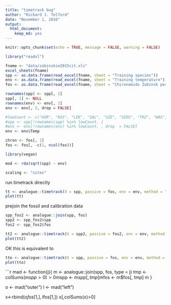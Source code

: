 ```yaml
---
title: "timetrack bug"
author: "Richard J. Telford"
date: "November 1, 2016"
output:
  html_document:
    keep_md: yes
---
```


```r
knitr::opts_chunk$set(echo = TRUE, message = FALSE, warning = FALSE)
```
```r
library("readxl")

fname <- "data/zabinskie2015cit.xls"
excel_sheets(fname)
spp <- as.data.frame(read_excel(fname, sheet = "Training species"))
env <- as.data.frame(read_excel(fname, sheet = "Training temperature"))
fos <- as.data.frame(read_excel(fname, sheet = "Chironomids Zabinsk percentages"))

rownames(spp) <- spp[, 1]
spp[, 1] <- NULL
rownames(env) <- env[, 1]
env <- env[, 2, drop = FALSE]

#lowCount <- c("GOR", "KOS", "LEK", "SAL", "SZE", "SZOS", "TRZ", "WAS", "ZAB")
#spp <- spp[!rownames(spp) %in% lowCount, ]
#env <- env[!rownames(env) %in% lowCount, , drop  = FALSE]
env <- env$Temp

chron <- fos[, 1]
fos <- fos[, -c(1, ncol(fos))]
```


```r
library(vegan)

mod <- rda(sqrt(spp) ~ env)

scaling <- "sites"
```

run timetrack directly
```r
tt <- analogue::timetrack(X = spp, passive = fos, env = env, method = "rda", transform = "sqrt", scaling = scaling)
plot(tt)

```

prejoin the fossil and calibration data
```r
spp_fos2 <- analogue::join(spp, fos)
spp2 <- spp_fos2$spp
fos2 <- spp_fos2$fos

tt2 <- analogue::timetrack(X = spp2, passive = fos2, env = env, method = "rda", transform = "sqrt", scaling = scaling)
plot(tt2)

```

OK this is equivalent to 
```r
tto <- analogue::timetrack(X = spp, passive = fos, env = env, method = "rda", transform = "sqrt", scaling = scaling, join = "outer")
plot(tto)
```
```r
mad <- function(j){
  m <- analogue::join(spp, fos, type = j)
  tmp <- colSums(m$spp > 0) > 0
  m$spp  <- m$spp[, tmp]
  m$fos <- m$fos[, tmp]
  m
}

o <- mad("outer")
l <- mad("left")

x<-rbind(o$fos[1,], l$fos[1,])
x[,colSums(x)>0]
